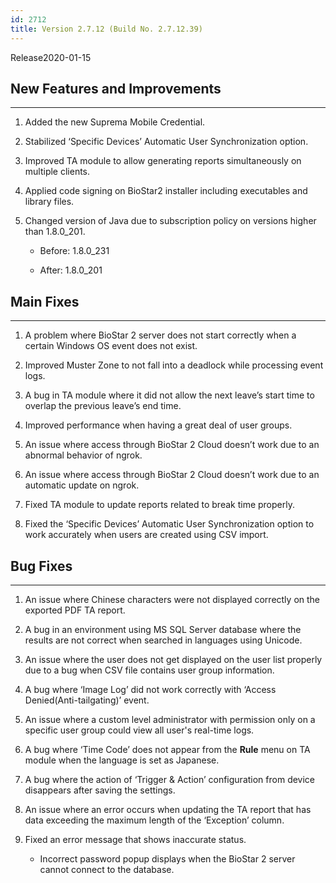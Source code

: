 ```yaml
---
id: 2712
title: Version 2.7.12 (Build No. 2.7.12.39)
---
```


Release<Separator/>2020-01-15

## New Features and Improvements

---

1. Added the new Suprema Mobile Credential.

1. Stabilized ‘Specific Devices’ Automatic User Synchronization option.

1. Improved TA module to allow generating reports simultaneously on multiple clients.

1. Applied code signing on BioStar2 installer including executables and library files.

1. Changed version of Java due to subscription policy on versions higher than 1.8.0_201.

    * Before: 1.8.0_231
    
    * After: 1.8.0_201

## Main Fixes

---

1. A problem where BioStar 2 server does not start correctly when a certain Windows OS event does not exist.

1. Improved Muster Zone to not fall into a deadlock while processing event logs.

1. A bug in TA module where it did not allow the next leave’s start time to overlap the previous leave’s end time.

1. Improved performance when having a great deal of user groups.

1. An issue where access through BioStar 2 Cloud doesn’t work due to an abnormal behavior of ngrok.

1. An issue where access through BioStar 2 Cloud doesn’t work due to an automatic update on ngrok.

1. Fixed TA module to update reports related to break time properly.

1. Fixed the ‘Specific Devices’ Automatic User Synchronization option to work accurately when users are created using CSV import.

## Bug Fixes

---

1. An issue where Chinese characters were not displayed correctly on the exported PDF TA report.

1. A bug in an environment using MS SQL Server database where the results are not correct when searched in languages using Unicode.

1. An issue where the user does not get displayed on the user list properly due to a bug when CSV file contains user group information.

1. A bug where ‘Image Log’ did not work correctly with ‘Access Denied(Anti-tailgating)’ event.

1. An issue where a custom level administrator with permission only on a specific user group could view all user's real-time logs.

1. A bug where ‘Time Code’ does not appear from the **Rule** menu on TA module when the language is set as Japanese.

1. A bug where the action of ‘Trigger & Action’ configuration from device disappears after saving the settings.

1. An issue where an error occurs when updating the TA report that has data exceeding the maximum length of the ‘Exception’ column.

1. Fixed an error message that shows inaccurate status.

    * Incorrect password popup displays when the BioStar 2 server cannot connect to the database.